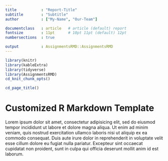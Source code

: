 ```yaml
---
title           : "Report-Title"
subtitle        : "Subtitle"
author          : ["My-Name", "Our-Team"]

documentclass   : article   # article (default) report
fontsize        : 11pt      # 10pt 11pt (default) 12pt
numbersections  : true

output          : AssignmentsRMD::AssignmentsRMD
---
```



```r
library(knitr)
library(kableExtra)
library(tidyverse)
library(AssignmentsRMD)
cd_knit_chunk_opts()
```

```r
cd_page_title()
```

# Customized R Markdown Template

Lorem ipsum dolor sit amet, consectetur adipisicing elit, sed do eiusmod
tempor incididunt ut labore et dolore magna aliqua. Ut enim ad minim veniam,
quis nostrud exercitation ullamco laboris nisi ut aliquip ex ea commodo
consequat. Duis aute irure dolor in reprehenderit in voluptate velit esse
cillum dolore eu fugiat nulla pariatur. Excepteur sint occaecat cupidatat non
proident, sunt in culpa qui officia deserunt mollit anim id est laborum.
